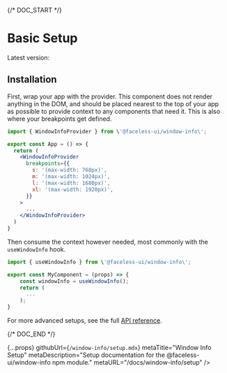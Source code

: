 
{/* DOC_START */}

# Basic Setup

Latest version: <VersionNumber name="window-info" />

## Installation

<InstallationCode name="window-info" />

First, wrap your app with the provider. This component does not render anything in the DOM, and should be placed nearest to the top of your app as possible to provide context to any components that need it. This is also where your breakpoints get defined.

```jsx
import { WindowInfoProvider } from \'@faceless-ui/window-info\';

export const App = () => {
  return (
    <WindowInfoProvider
      breakpoints={{
        s: '(max-width: 768px)',
        m: '(max-width: 1024px)',
        l: '(max-width: 1680px)',
        xl: '(max-width: 1920px)',
      }}
    >
      ...
    </WindowInfoProvider>
  )
}
```

Then consume the context however needed, most commonly with the `useWindowInfo` hook.

```jsx
import { useWindowInfo } from \'@faceless-ui/window-info\';

export const MyComponent = (props) => {
    const windowInfo = useWindowInfo();
    return (
      ...
    );
}
```

For more advanced setups, see the full [API reference](/docs/window-info/api).

{/* DOC_END */}

  {...props}
  githubUrl={`/window-info/setup.mdx`}
  metaTitle="Window Info Setup"
  metaDescription="Setup documentation for the @faceless-ui/window-info npm module."
  metaURL="/docs/window-info/setup"
/>
